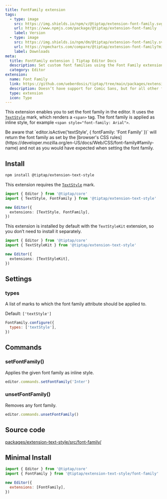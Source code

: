 ```yaml
---
title: FontFamily extension
tags:
  - type: image
    src: https://img.shields.io/npm/v/@tiptap/extension-font-family.svg?label=version
    url: https://www.npmjs.com/package/@tiptap/extension-font-family
    label: Version
  - type: image
    src: https://img.shields.io/npm/dm/@tiptap/extension-font-family.svg
    url: https://npmcharts.com/compare/@tiptap/extension-font-family?minimal=true
    label: Downloads
meta:
  title: FontFamily extension | Tiptap Editor Docs
  description: Set custom font families using the Font Family extension in your Tiptap Editor. Learn more in our documentation.
  category: Editor
extension:
  name: Font Family
  link: https://github.com/ueberdosis/tiptap/tree/main/packages/extension-font-family
  description: Doesn’t have support for Comic Sans, but for all other fonts.
  type: extension
  icon: Type
---
```



This extension enables you to set the font family in the editor. It uses the [`TextStyle`](/3.x/editor/extensions/marks/text-style) mark, which renders a `<span>` tag. The font family is applied as inline style, for example `<span style="font-family: Arial">`.

<CodeDemo path="/Extensions/FontFamily" />

<Callout title="Heads-up!" variant="hint">
  Be aware that `editor.isActive('textStyle', { fontFamily: 'Font Family' })` will return the font family as set by the [browser's CSS rules](https://developer.mozilla.org/en-US/docs/Web/CSS/font-family#family-name) and not as you would have expected when setting the font family.
</Callout>

## Install

```bash
npm install @tiptap/extension-text-style
```

This extension requires the [`TextStyle`](/3.x/editor/extensions/marks/text-style) mark.

```ts
import { Editor } from '@tiptap/core'
import { TextStyle, FontFamily } from '@tiptap/extension-text-style'

new Editor({
  extensions: [TextStyle, FontFamily],
})
```

This extension is installed by default with the `TextStyleKit` extension, so you don’t need to install it separately.

```ts
import { Editor } from '@tiptap/core'
import { TextStyleKit } from '@tiptap/extension-text-style'

new Editor({
  extensions: [TextStyleKit],
})
```

## Settings

### types

A list of marks to which the font family attribute should be applied to.

Default: `['textStyle']`

```js
FontFamily.configure({
  types: ['textStyle'],
})
```

## Commands

### setFontFamily()

Applies the given font family as inline style.

```js
editor.commands.setFontFamily('Inter')
```

### unsetFontFamily()

Removes any font family.

```js
editor.commands.unsetFontFamily()
```

## Source code

[packages/extension-text-style/src/font-family/](https://github.com/ueberdosis/tiptap/blob/main/packages/extension-text-style/src/font-family)

## Minimal Install

```js
import { Editor } from '@tiptap/core'
import { FontFamily } from '@tiptap/extension-text-style/font-family'

new Editor({
  extensions: [FontFamily],
})
```
